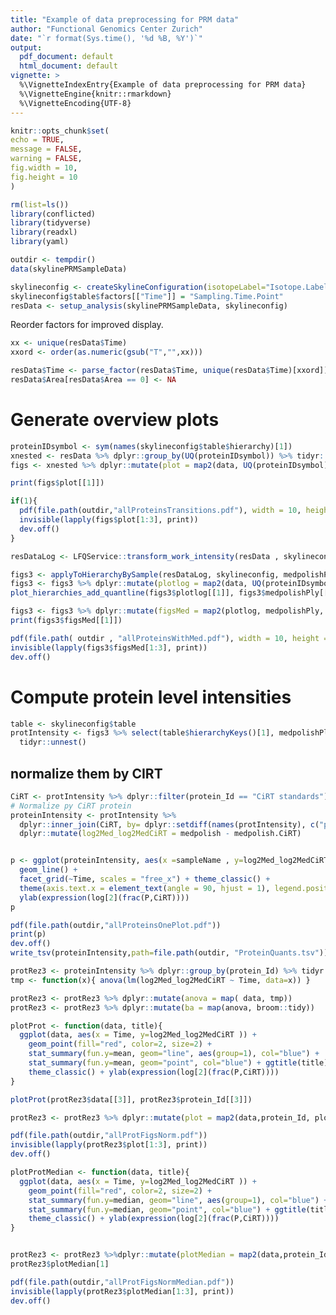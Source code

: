 ```yaml
---
title: "Example of data preprocessing for PRM data"
author: "Functional Genomics Center Zurich"
date: "`r format(Sys.time(), '%d %B, %Y')`"
output:
  pdf_document: default
  html_document: default
vignette: >
  %\VignetteIndexEntry{Example of data preprocessing for PRM data}
  %\VignetteEngine{knitr::rmarkdown}
  %\VignetteEncoding{UTF-8}
---
```


```r
knitr::opts_chunk$set(
echo = TRUE,
message = FALSE,
warning = FALSE,
fig.width = 10,
fig.height = 10
)
```


```r
rm(list=ls())
library(conflicted)
library(tidyverse)
library(readxl)
library(yaml)
```

```r
outdir <- tempdir()
data(skylinePRMSampleData)

skylineconfig <- createSkylineConfiguration(isotopeLabel="Isotope.Label.Type", ident_qValue="Detection.Q.Value")
skylineconfig$table$factors[["Time"]] = "Sampling.Time.Point"
resData <- setup_analysis(skylinePRMSampleData, skylineconfig)
```

Reorder factors for improved display.

```r
xx <- unique(resData$Time)
xxord <- order(as.numeric(gsub("T","",xx)))

resData$Time <- parse_factor(resData$Time, unique(resData$Time)[xxord])
resData$Area[resData$Area == 0] <- NA
```


# Generate overview plots

```r
proteinIDsymbol <- sym(names(skylineconfig$table$hierarchy)[1])
xnested <- resData %>% dplyr::group_by(UQ(proteinIDsymbol)) %>% tidyr::nest()
figs <- xnested %>% dplyr::mutate(plot = map2(data, UQ(proteinIDsymbol) , plot_hierarchies_line, skylineconfig))

print(figs$plot[[1]])
```

```r
if(1){
  pdf(file.path(outdir,"allProteinsTransitions.pdf"), width = 10, height = 10)
  invisible(lapply(figs$plot[1:3], print))
  dev.off()
}
```

```r
resDataLog <- LFQService::transform_work_intensity(resData , skylineconfig, log2)

figs3 <- applyToHierarchyBySample(resDataLog, skylineconfig, medpolishPly)
figs3 <- figs3 %>% dplyr::mutate(plotlog = map2(data, UQ(proteinIDsymbol) , plot_hierarchies_line, skylineconfig))
plot_hierarchies_add_quantline(figs3$plotlog[[1]], figs3$medpolishPly[[1]], "medpolish", skylineconfig)

figs3 <- figs3 %>% dplyr::mutate(figsMed = map2(plotlog, medpolishPly, plot_hierarchies_add_quantline, "medpolish" , skylineconfig ))
print(figs3$figsMed[[1]])
```

```r
pdf(file.path( outdir , "allProteinsWithMed.pdf"), width = 10, height = 10)
invisible(lapply(figs3$figsMed[1:3], print))
dev.off()
```

# Compute protein level intensities

```r
table <- skylineconfig$table
protIntensity <- figs3 %>% select(table$hierarchyKeys()[1], medpolishPly) %>% 
  tidyr::unnest()
```

## normalize them by CIRT

```r
CiRT <- protIntensity %>% dplyr::filter(protein_Id == "CiRT standards")
# Normalize py CiRT protein
proteinIntensity <- protIntensity %>%
  dplyr::inner_join(CiRT, by= dplyr::setdiff(names(protIntensity), c("protein_Id","medpolish")), suffix = c("",".CiRT")) %>%
  dplyr::mutate(log2Med_log2MedCiRT = medpolish - medpolish.CiRT)


p <- ggplot(proteinIntensity, aes(x =sampleName , y=log2Med_log2MedCiRT, group=protein_Id, color=protein_Id)) +
  geom_line() +
  facet_grid(~Time, scales = "free_x") + theme_classic() +
  theme(axis.text.x = element_text(angle = 90, hjust = 1), legend.position="top") +
  ylab(expression(log[2](frac(P,CiRT))))
p

```



```r
pdf(file.path(outdir,"allProteinsOnePlot.pdf"))
print(p)
dev.off()
write_tsv(proteinIntensity,path=file.path(outdir, "ProteinQuants.tsv"))

```


```r
protRez3 <- proteinIntensity %>% dplyr::group_by(protein_Id) %>% tidyr::nest()
tmp <- function(x){ anova(lm(log2Med_log2MedCiRT ~ Time, data=x)) }

protRez3 <- protRez3 %>% dplyr::mutate(anova = map( data, tmp))
protRez3 <- protRez3 %>% dplyr::mutate(ba = map(anova, broom::tidy))

plotProt <- function(data, title){
  ggplot(data, aes(x = Time, y=log2Med_log2MedCiRT )) +
    geom_point(fill="red", color=2, size=2) +
    stat_summary(fun.y=mean, geom="line", aes(group=1), col="blue") +
    stat_summary(fun.y=mean, geom="point", col="blue") + ggtitle(title) +
    theme_classic() + ylab(expression(log[2](frac(P,CiRT))))
}

plotProt(protRez3$data[[3]], protRez3$protein_Id[[3]])
```

```r
protRez3 <- protRez3 %>% dplyr::mutate(plot = map2(data,protein_Id, plotProt))

pdf(file.path(outdir,"allProtFigsNorm.pdf"))
invisible(lapply(protRez3$plot[1:3], print))
dev.off()
```


```r
plotProtMedian <- function(data, title){
  ggplot(data, aes(x = Time, y=log2Med_log2MedCiRT )) +
    geom_point(fill="red", color=2, size=2) +
    stat_summary(fun.y=median, geom="line", aes(group=1), col="blue") +
    stat_summary(fun.y=median, geom="point", col="blue") + ggtitle(title) +
    theme_classic() + ylab(expression(log[2](frac(P,CiRT))))
}


protRez3 <- protRez3 %>%dplyr::mutate(plotMedian = map2(data,protein_Id, plotProtMedian))
protRez3$plotMedian[1]
```

```r
pdf(file.path(outdir,"allProtFigsNormMedian.pdf"))
invisible(lapply(protRez3$plotMedian[1:3], print))
dev.off()
```

